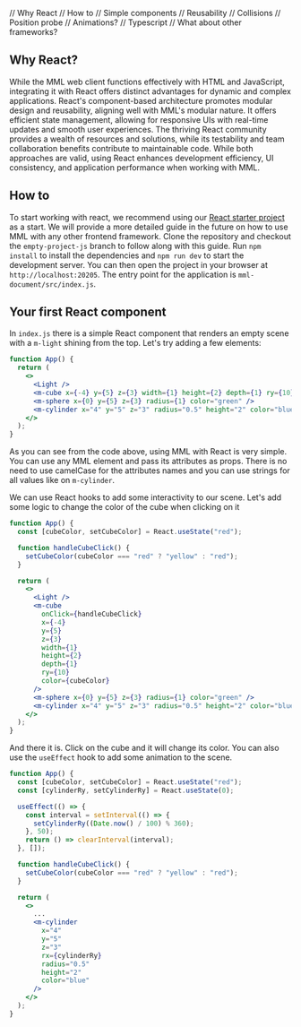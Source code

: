 // Why React // How to // Simple components // Reusability // Collisions // Position probe //
Animations? // Typescript // What about other frameworks?

## Why React?

While the MML web client functions effectively with HTML and JavaScript, integrating it with React
offers distinct advantages for dynamic and complex applications. React's component-based
architecture promotes modular design and reusability, aligning well with MML's modular nature. It
offers efficient state management, allowing for responsive UIs with real-time updates and smooth
user experiences. The thriving React community provides a wealth of resources and solutions, while
its testability and team collaboration benefits contribute to maintainable code. While both
approaches are valid, using React enhances development efficiency, UI consistency, and application
performance when working with MML.

## How to

To start working with react, we recommend using our
[React starter project](https://github.com/mml-io/mml-react-starter-project) as a start. We will
provide a more detailed guide in the future on how to use MML with any other frontend framework.
Clone the repository and checkout the `empty-project-js` branch to follow along with this guide. Run
`npm install` to install the dependencies and `npm run dev` to start the development server. You can
then open the project in your browser at `http://localhost:20205`. The entry point for the
application is `mml-document/src/index.js`.

## Your first React component

In `index.js` there is a simple React component that renders an empty scene with a `m-light` shining
from the top. Let's try adding a few elements:

```jsx
function App() {
  return (
    <>
      <Light />
      <m-cube x={-4} y={5} z={3} width={1} height={2} depth={1} ry={10} color="red" />
      <m-sphere x={0} y={5} z={3} radius={1} color="green" />
      <m-cylinder x="4" y="5" z="3" radius="0.5" height="2" color="blue" />
    </>
  );
}
```

As you can see from the code above, using MML with React is very simple. You can use any MML element
and pass its attributes as props. There is no need to use camelCase for the attributes names and you
can use strings for all values like on `m-cylinder`.

We can use React hooks to add some interactivity to our scene. Let's add some logic to change the
color of the cube when clicking on it

```jsx
function App() {
  const [cubeColor, setCubeColor] = React.useState("red");

  function handleCubeClick() {
    setCubeColor(cubeColor === "red" ? "yellow" : "red");
  }

  return (
    <>
      <Light />
      <m-cube
        onClick={handleCubeClick}
        x={-4}
        y={5}
        z={3}
        width={1}
        height={2}
        depth={1}
        ry={10}
        color={cubeColor}
      />
      <m-sphere x={0} y={5} z={3} radius={1} color="green" />
      <m-cylinder x="4" y="5" z="3" radius="0.5" height="2" color="blue" />
    </>
  );
}
```

And there it is. Click on the cube and it will change its color. You can also use the `useEffect`
hook to add some animation to the scene.

```jsx
function App() {
  const [cubeColor, setCubeColor] = React.useState("red");
  const [cylinderRy, setCylinderRy] = React.useState(0);

  useEffect(() => {
    const interval = setInterval(() => {
      setCylinderRy((Date.now() / 100) % 360);
    }, 50);
    return () => clearInterval(interval);
  }, []);

  function handleCubeClick() {
    setCubeColor(cubeColor === "red" ? "yellow" : "red");
  }

  return (
    <>
      ...
      <m-cylinder
        x="4"
        y="5"
        z="3"
        rx={cylinderRy}
        radius="0.5"
        height="2"
        color="blue"
      />
    </>
  );
}
```
